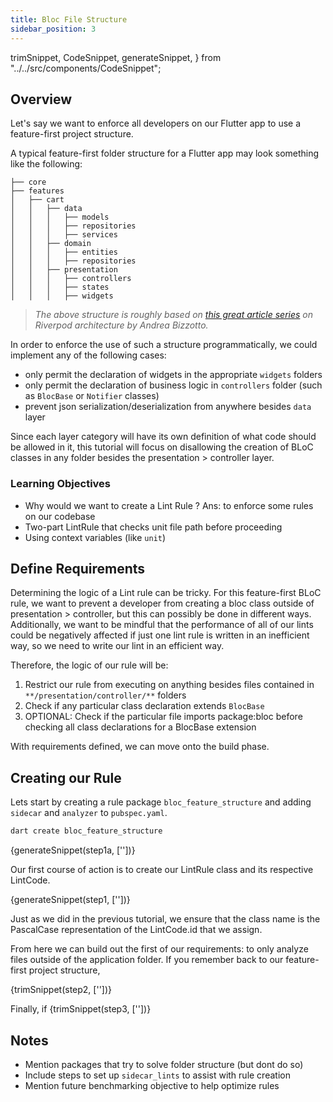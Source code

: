 ```yaml
---
title: Bloc File Structure
sidebar_position: 3
---
```


  trimSnippet,
  CodeSnippet,
  generateSnippet,
} from "../../src/components/CodeSnippet";

## Overview

Let's say we want to enforce all developers on our Flutter app to use a feature-first project structure.

A typical feature-first folder structure for a Flutter app may look something like the following:

```
├── core
├── features
│   ├── cart
│   │   ├── data
│   │   │   ├── models
│   │   │   ├── repositories
│   │   │   ├── services
│   │   ├── domain
│   │   │   ├── entities
│   │   │   ├── repositories
│   │   ├── presentation
│   │   │   ├── controllers
│   │   │   ├── states
│   │   │   ├── widgets
```
> *The above structure is roughly based on [this great article series](https://codewithandrea.com/articles/flutter-app-architecture-riverpod-introduction/)
> on Riverpod architecture by Andrea Bizzotto.*

In order to enforce the use of such a structure programmatically, we could implement any of the following cases:

- only permit the declaration of widgets in the appropriate `widgets` folders
- only permit the declaration of business logic in `controllers` folder (such as `BlocBase` or `Notifier` classes)
- prevent json serialization/deserialization from anywhere besides `data` layer

Since each layer category will have its own definition of what code should be allowed in it,
this tutorial will focus on disallowing the creation of BLoC classes in any folder besides
the presentation > controller layer.

### Learning Objectives

- Why would we want to create a Lint Rule ? Ans: to enforce some rules on our codebase
- Two-part LintRule that checks unit file path before proceeding 
- Using context variables (like ```unit```)


## Define Requirements

Determining the logic of a Lint rule can be tricky. For this feature-first BLoC rule, we want to prevent a developer from
creating a bloc class outside of presentation > controller, but this can possibly be done in different ways.
Additionally, we want to be mindful that the performance of all of our lints could be negatively affected if
just one lint rule is written in an inefficient way, so we need to write our lint in an efficient way.

Therefore, the logic of our rule will be:

1. Restrict our rule from executing on anything besides files contained in `**/presentation/controller/**` folders
2. Check if any particular class declaration extends `BlocBase`
3. OPTIONAL: Check if the particular file imports package:bloc before checking all class declarations for a BlocBase extension

With requirements defined, we can move onto the build phase.

## Creating our Rule

Lets start by creating a rule package `bloc_feature_structure` and adding `sidecar`
and `analyzer` to `pubspec.yaml`.


```bash
dart create bloc_feature_structure
```

<CodeBlock title="pubspec.yaml" language="dart">{generateSnippet(step1a, [''])}</CodeBlock>

Our first course of action is to create our LintRule class and its respective LintCode.


<CodeBlock title="lib/src/bloc_outside_controller_layer.dart" language="dart">{generateSnippet(step1, [''])}</CodeBlock>

Just as we did in the previous tutorial, we ensure that the class name is the PascalCase representation of the LintCode.id
that we assign.

From here we can build out the first of our requirements: to only analyze files outside of the application folder.
If you remember back to our feature-first project structure,

<CodeBlock language="dart">{trimSnippet(step2, [''])}</CodeBlock>

Finally, if 
<CodeBlock language="dart">{trimSnippet(step3, [''])}</CodeBlock>

## Notes

- Mention packages that try to solve folder structure (but dont do so)
- Include steps to set up `sidecar_lints` to assist with rule creation
- Mention future benchmarking objective to help optimize rules